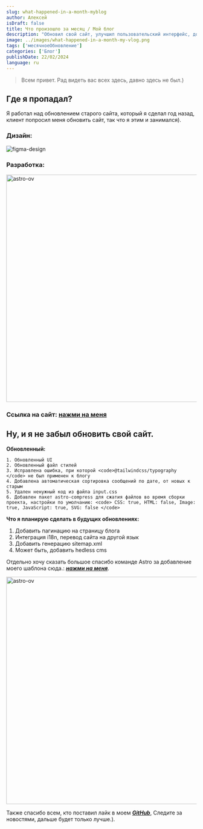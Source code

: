 ```yaml
---
slug: what-happened-in-a-month-myblog
author: Алексей
isDraft: false
title: Что произошло за месяц / Мой блог
description: "Обновил свой сайт, улучшил пользовательский интерфейс, добавил проекты и интегрировал astro-compress. Планы на будущее: пагинация, перевод языков, sitemap.xml, возможная безголовая CMS. Благодарен команде Astro за признание. Следите за новостями на GitHub! Пока-пока!"
image: ../images/what-happened-in-a-month-my-vlog.png
tags: ['месячноеОбновление']
categories: ['Блог']
publishDate: 22/02/2024
language: ru
---
```

 
> Всем привет. Рад видеть вас всех здесь, давно здесь не был.)

 

## Где я пропадал?
Я работал над обновлением старого сайта, который я сделал год назад, клиент попросил меня 
обновить сайт, так что я этим и занимался).
 

### Дизайн:
 

<img src="https://i.ibb.co/2gDfRjr/figma-design.jpg" alt="figma-design" />
 

### Разработка:
 

<img class="mb-5" src="https://i.ibb.co/ZH36vn1/timeline.png" alt="astro-ov" width="800px" height="600px" />


### Ссылка на сайт: <a href="https://h2ovoda.com.ua" target="_blank">нажми на меня</a>
 

## Ну, и я не забыл обновить свой сайт.



**Обновленный:**
 

    1. Обновленный UI
	2. Обновленный файл стилей
	3. Исправлена ошибка, при которой <code>@tailwindcss/typography </code> не был применен к блогу
	4. Добавлена автоматическая сортировка сообщений по дате, от новых к старым
	5. Удален ненужный код из файла input.css
    6. Добавлен пакет astro-compress для сжатия файлов во время сборки проекта, настройки по умолчанию: <code> CSS: true, HTML: false, Image: true, JavaScript: true, SVG: false </code>



**Что я планирую сделать в будущих обновлениях:**
 

 1. Добавить пагинацию на страницу блога
 2. Интеграция i18n, перевод сайта на другой язык
 3. Добавить генерацию sitemap.xml
 4. Может быть, добавить hedless cms


Отдельно хочу сказать большое спасибо команде Astro за добавление моего шаблона сюда.: [***нажми на меня***](https://astro.build/themes/details/ov-template/).
 
<img class="mb-5" src="https://i.ibb.co/51k3DSW/astro-ov.png" alt="astro-ov" width="800px" height="600px" />


Также спасибо всем, кто поставил лайк в моем [***GitHub***](https://github.com/vratskyi/vratskyi.github.io), Следите за новостями, дальше будет только лучше.).